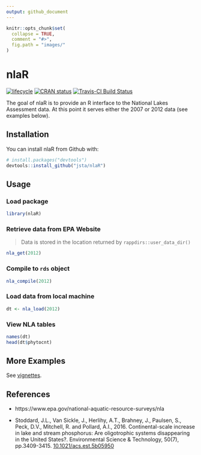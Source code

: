 ```yaml
---
output: github_document
---
```


<!-- README.md is generated from README.Rmd. Please edit that file -->

```r
knitr::opts_chunk$set(
  collapse = TRUE,
  comment = "#>",
  fig.path = "images/"
)
```

# nlaR

[![lifecycle](https://img.shields.io/badge/lifecycle-stable-brightgreen.svg)](https://www.tidyverse.org/lifecycle/#stable)
[![CRAN status](http://www.r-pkg.org/badges/version/nlaR)](https://cran.r-project.org/package=nlaR)
[![Travis-CI Build Status](https://travis-ci.org/jsta/nlaR.svg?branch=master)](https://travis-ci.org/jsta/nlaR)

The goal of nlaR is to provide an R interface to the National Lakes Assessment data. At this point it serves either the 2007 or 2012 data (see examples below).

## Installation

You can install nlaR from Github with:

```r
# install.packages("devtools")
devtools::install_github("jsta/nlaR")
```

## Usage

### Load package

```r
library(nlaR)
```

### Retrieve data from EPA Website

> Data is stored in the location returned by `rappdirs::user_data_dir()`

```r
nla_get(2012)
```

### Compile to `rds` object

```r
nla_compile(2012)
```

### Load data from local machine

```r
dt <- nla_load(2012)
```

### View NLA tables

```r
names(dt)
head(dt$phytocnt)
```

## More Examples

See [vignettes](https://jsta.github.io/nlaR).

## References

* https://www.epa.gov/national-aquatic-resource-surveys/nla

* Stoddard, J.L., Van Sickle, J., Herlihy, A.T., Brahney, J., Paulsen, S., Peck, D.V., Mitchell, R. and Pollard, A.I., 2016. Continental-scale increase in lake and stream phosphorus: Are oligotrophic systems disappearing in the United States?. Environmental Science & Technology, 50(7), pp.3409-3415. [10.1021/acs.est.5b05950](https://doi.org/10.1021/acs.est.5b05950)
